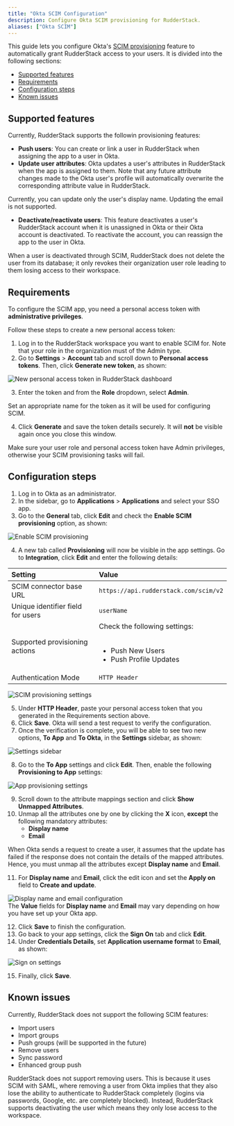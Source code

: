 ```yaml
---
title: "Okta SCIM Configuration"
description: Configure Okta SCIM provisioning for RudderStack.
aliases: ["Okta SCIM"]
---
```


This guide lets you configure Okta's [SCIM provisioning](https://www.okta.com/blog/2017/01/what-is-scim/) feature to automatically grant RudderStack access to your users.  It is divided into the following sections:

- [Supported features](#supported-features)
- [Requirements](#requirements)
- [Configuration steps](#configuration-steps)
- [Known issues](#known-issues)

## Supported features

Currently, RudderStack supports the followin provisioning features:

- **Push users**: You can create or link a user in RudderStack when assigning the app to a user in Okta.
- **Update user attributes**: Okta updates a user's attributes in RudderStack when the app is assigned to them. Note that any future attribute changes made to the Okta user's profile will automatically overwrite the corresponding attribute value in RudderStack.

<div class="infoBlock">
Currently, you can update only the user's display name. Updating the email is not supported.
</div>

- **Deactivate/reactivate users**: This feature deactivates a user's RudderStack account when it is unassigned in Okta or their Okta account is deactivated. To reactivate the account, you can reassign the app to the user in Okta.

<div class="infoBlock">
When a user is deactivated through SCIM, RudderStack does not delete the user from its database; it only revokes their organization user role leading to them losing access to their workspace.
</div>

## Requirements

To configure the SCIM app, you need a <Link to="/dashboard-guides/personal-access-token/">personal access token</Link> with **administrative privileges**.

Follow these steps to create a new personal access token:

1. Log in to the RudderStack workspace you want to enable SCIM for. Note that your role in the organization must of the <Link to="/dashboard-guides/user-management/#admin">Admin</Link> type.
2. Go to **Settings** > **Account** tab and scroll down to **Personal access tokens**. Then, click **Generate new token**, as shown:

<img src="../../../assets/rudderstack-api/personal-access-token-1.png" alt="New personal access token in RudderStack dashboard" />

3. Enter the token and from the **Role** dropdown, select **Admin**.

<div class="infoBlock">
Set an appropriate name for the token as it will be used for configuring SCIM.
</div>

4. Click **Generate** and save the token details securely. It will **not** be visible again once you close this window.

<div class="warningBlock">
Make sure your user role and personal access token have <Link to="/dashboard-guides/user-management/#admin">Admin</Link> privileges, otherwise your SCIM provisioning tasks will fail.
</div>

## Configuration steps

1. Log in to Okta as an administrator.
2. In the sidebar, go to **Applications** > **Applications** and select your SSO app.
3. Go to the **General** tab, click **Edit** and check the **Enable SCIM provisioning** option, as shown: 

<img src="../../../assets/user-guides/scim-1.png" alt="Enable SCIM provisioning" />

4. A new tab called **Provisioning** will now be visible in the app settings. Go to **Integration**, click **Edit** and enter the following details:

| Setting | Value |
| :------| :-------|
| SCIM connector base URL | `https://api.rudderstack.com/scim/v2` |
| Unique identifier field for users | `userName` |
| Supported provisioning actions | Check the following settings: <br /><br /><ul><li>Push New Users</li><li>Push Profile Updates</li></ul> |
| Authentication Mode | `HTTP Header` |

<img src="../../../assets/user-guides/scim-2.png" alt="SCIM provisioning settings" />

5. Under **HTTP Header**, paste your personal access token that you generated in the <Link to="#requirements">Requirements</Link> section above.
6. Click **Save**. Okta will send a test request to verify the configuration.
7. Once the verification is complete, you will be able to see two new options, **To App** and **To Okta**, in the **Settings** sidebar, as shown:

<img src="../../../assets/user-guides/scim-3.png" alt="Settings sidebar" />

8. Go to the **To App** settings and click **Edit**. Then, enable the following **Provisioning to App** settings:

<img src="../../../assets/user-guides/scim-4.png" alt="App provisioning settings" />

9. Scroll down to the attribute mappings section and click **Show Unmapped Attributes**. 
10. Unmap all the attributes one by one by clicking the **X** icon, **except** the following mandatory attributes:
    - **Display name**
    - **Email**

<div class="infoBlock">
When Okta sends a request to create a user, it assumes that the update has failed if the response does not contain the details of the mapped attributes. Hence, you must unmap all the attributes except <strong>Display name</strong> and <strong>Email</strong>.
</div>

11. For **Display name** and **Email**, click the edit icon and set the  **Apply on** field to **Create and update**.  

<img src="../../../assets/user-guides/scim-5.png" alt="Display name and email configuration" />

<div class="infoBlock">
The <strong>Value</strong> fields for <strong>Display name</strong> and <strong>Email</strong> may vary depending on how you have set up your Okta app.
</div>

12. Click **Save** to finish the configuration.
13. Go back to your app settings, click the **Sign On** tab and click **Edit**.
14. Under **Credentials Details**, set **Application username format** to **Email**, as shown:

<img src="../../../assets/user-guides/scim-6.png" alt="Sign on settings" />

15. Finally, click **Save**.

## Known issues

Currently, RudderStack does not support the following SCIM features:

- Import users
- Import groups
- Push groups (will be supported in the future)
- Remove users
- Sync password
- Enhanced group push

<div class="infoBlock">
RudderStack does not support removing users. This is because it uses SCIM with SAML, where removing a user from Okta implies that they also lose the ability to authenticate to RudderStack completely (logins via passwords, Google, etc. are completely blocked). Instead, RudderStack supports deactivating the user which means they only lose access to the workspace.
</div>
